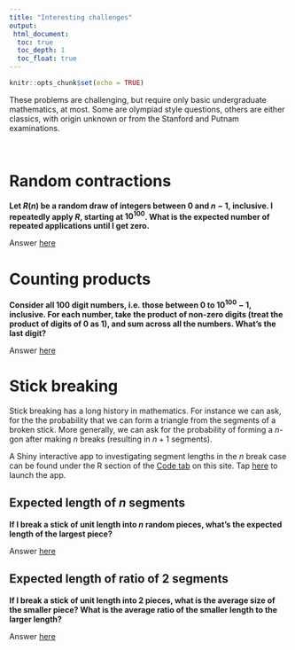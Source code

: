 ```yaml
---
title: "Interesting challenges"
output:
 html_document:
  toc: true
  toc_depth: 1
  toc_float: true
---
```


```r
knitr::opts_chunk$set(echo = TRUE)
```

These problems are challenging, but require only basic undergraduate mathematics, at most. Some are olympiad style questions, others are either classics, with origin unknown or from the Stanford and Putnam examinations.

<br>

# Random contractions

__Let $R(n)$ be a random draw of integers between 0 and $n − 1$, inclusive. I repeatedly
apply $R$, starting at $10^{100}$. What is the expected number of repeated applications until
I get zero.__

Answer [here](pdfs/contract.pdf)

# Counting products

__Consider all 100 digit numbers, i.e. those between 0 to $10^{100}$ − 1, inclusive. For each
number, take the product of non-zero digits (treat the product of digits of 0 as 1), and
sum across all the numbers. What’s the last digit?__

Answer [here](pdfs/prods.pdf)

# Stick breaking

Stick breaking has a long history in mathematics. For instance we can ask, for the the probability that we can form a triangle from the segments of a broken stick. More generally, we can ask for the probability of forming a $n$-gon after making $n$ breaks (resulting in $n+1$ segments).

A Shiny interactive app to investigating segment lengths in the $n$ break case can be found under the R section of the [Code tab](code.html#deployment:_shiny_and_knitr) on this site. Tap [here](https://chris-x.shinyapps.io/StickBreak/) to launch the app.

## Expected length of $n$ segments

__If I break a stick of unit length into $n$ random pieces, what's the expected
length of the largest piece?__

Answer [here](pdfs/stick_1.pdf)

## Expected length of ratio of 2 segments

__If I break a stick of unit length into 2 pieces, what is the average size of the smaller piece?
What is the average ratio of the smaller length to the larger length?__

Answer [here](pdfs/stick_2.pdf)
